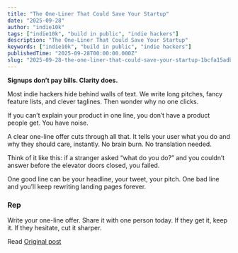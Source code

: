 ```yaml
---
title: "The One-Liner That Could Save Your Startup"
date: "2025-09-28"
author: "indie10k"
tags: ["indie10k", "build in public", "indie hackers"]
description: "The One-Liner That Could Save Your Startup"
keywords: ["indie10k", "build in public", "indie hackers"]
publishedTime: "2025-09-28T00:00:00.000Z"
slug: "2025-09-28-the-one-liner-that-could-save-your-startup-1bcfa15adb"
---
```


**Signups don’t pay bills. Clarity does.**

Most indie hackers hide behind walls of text. We write long pitches, fancy feature lists, and clever taglines. Then wonder why no one clicks.

If you can’t explain your product in one line, you don’t have a product people get. You have noise.

A clear one-line offer cuts through all that. It tells your user what you do and why they should care, instantly. No brain burn. No translation needed.

Think of it like this: if a stranger asked “what do you do?” and you couldn’t answer before the elevator doors closed, you failed.

One good line can be your headline, your tweet, your pitch. One bad line and you’ll keep rewriting landing pages forever.

### Rep

Write your one-line offer. Share it with one person today. If they get it, keep it. If they hesitate, cut it sharper.

Read [Original post](https://indie10k.com/reps/the-one-line-offer-084d9cb7-f3e5-4893-8a1e-25235ff7fee9)